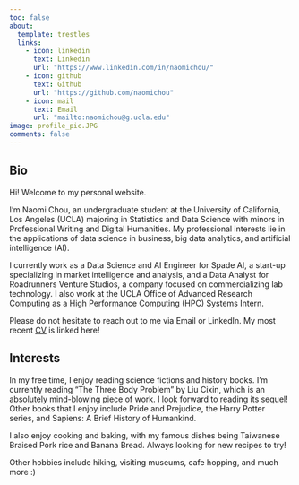 ```yaml
---
toc: false
about:
  template: trestles
  links: 
    - icon: linkedin
      text: Linkedin
      url: "https://www.linkedin.com/in/naomichou/"
    - icon: github
      text: Github
      url: "https://github.com/naomichou"
    - icon: mail
      text: Email
      url: "mailto:naomichou@g.ucla.edu"
image: profile_pic.JPG
comments: false
---
```


## Bio

Hi! Welcome to my personal website.\n

I'm Naomi Chou, an undergraduate student at the University of California, Los Angeles (UCLA) majoring in Statistics and Data Science with minors in Professional Writing and Digital Humanities. My professional interests lie in the applications of data science in business, big data analytics, and artificial intelligence (AI).\n

I currently work as a Data Science and AI Engineer for Spade AI, a start-up specializing in market intelligence and analysis, and a Data Analyst for Roadrunners Venture Studios, a company focused on commercializing lab technology. I also work at the UCLA Office of Advanced Research Computing as a High Performance Computing (HPC) Systems Intern.\n

Please do not hesitate to reach out to me via Email or LinkedIn. My most recent [CV](/docs/CV/CV.pdf "CV") is linked here!\n


## Interests

In my free time, I enjoy reading science fictions and history books. I'm currently reading "The Three Body Problem" by Liu Cixin, which is an absolutely mind-blowing piece of work. I look forward to reading its sequel! Other books that I enjoy include Pride and Prejudice, the Harry Potter series, and Sapiens: A Brief History of Humankind.\n

I also enjoy cooking and baking, with my famous dishes being Taiwanese Braised Pork rice and Banana Bread. Always looking for new recipes to try!

Other hobbies include hiking, visiting museums, cafe hopping, and much more :)





